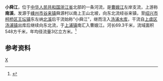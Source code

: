 {{NoteTA
|G1 = Unit
}}
'''小舜江'''，位于[[中华人民共和国|中华人民共和国]][[浙江省|浙江省]]北部的一条河流，是[[曹娥江|曹娥江]]左岸支流，上游称'''南溪'''，发源于[[嵊州市|嵊州市]][[谷来镇|谷来镇]]舜源村以南上王山北坡，向东北流经谷来镇，至[[绍兴市|绍兴市]][[柯桥区|柯桥区]][[王坛镇|王坛镇]]东左纳[[北溪_(绍兴)|北溪]]后干流始称“小舜江”，继而注入[[汤浦水库|汤浦水库]]，干流自[[上虞区|上虞区]][[汤浦镇|汤浦镇]]出库后继续向东北流，于[[上浦镇|上浦镇]]南汇入曹娥江。河长69.3千米，流域面积548方千米，年均径流量3亿立方米。<ref name="中国河湖大典">{{cite book zh |author=《[[中国河湖大典|中国河湖大典]]》编纂委员会 |title=《中国河湖大典·东南诸河、台湾卷》 |format=M |edition=1 |location=北京 |publisher=中国水利水电出版社 |date=2014年12月 |pages=33页 |id= ISBN 978-7-5170-2765-2}}</ref>

==参考资料==
{{reflist}}

{{钱塘江水系}}
[[Category:绍兴河流|X]]